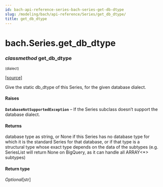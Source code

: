 ```yaml
---
id: bach-api-reference-series-bach-series-get-db-dtype
slug: /modeling/bach/api-reference/Series/get_db_dtype/
title: get_db_dtype
---
```


# bach.Series.get_db_dtype

<div className="method">

### <span className="type-annotation"><em>classmethod</em></span> <span className="name">get_db_dtype</span>

<small className="parameter-list">(<span className="parameter" id="dialect">dialect</span>)</small>


&#8203;<span className="view-source">[[source]](https://github.com/objectiv/objectiv-analytics/blob/mainon3.8/site-packages/bach/series/series.py)</span>

<div className="content">

Give the static db_dtype of this Series, for the given database dialect.


#### Raises

**`DatabaseNotSupportedException`** – If the Series subclass doesn’t support the database dialect.



#### Returns

database type as string, or None if this Series has no database type for which it is the
standard Series for that database, or if that type is a structural type whose exact type depends
on the data of the subtypes (e.g. SeriesList will return None on BigQuery, as it can handle all
ARRAY<\*> subtypes)



#### Return type

*Optional*[str]



</div>


</div>
